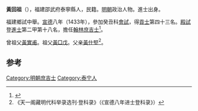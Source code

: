 '''黃回祖'''（{{bd|1397年||？}}），福建邵武府泰寧縣人，民籍。[[明朝|明朝]]政治人物。進士出身。

福建鄉試中舉。[[宣德|宣德]]八年（1433年），參加癸丑科[[會試|會試]]，得[[貢士|貢士]]第四十三名。[[殿試|殿試]]登[[進士|進士]]第二甲第十八名，擔任[[翰林|翰林]][[庶吉士|庶吉士]]<ref>{{cite news|title=福建三明市志-第一节　历代进士(已知)名表|author=福建省地方志编纂委员会|url=http://www.fjsq.gov.cn/showtext.asp?ToBook=3147&index=3580|accessdate=2013-08-31|newspaper=福建省地方志编纂委员会|archive-url=https://web.archive.org/web/20131002173013/http://www.fjsq.gov.cn/showtext.asp?ToBook=3147&index=3580|archive-date=2013-10-02|dead-url=yes}}</ref>。

曾祖父[[黃實甫|黃實甫]]。祖父[[黃□戊|黃□戊]]。父亲[[黃仕堅|黃仕堅]]<ref>《天一阁藏明代科举录选刊·登科录》（《宣德八年进士登科录》）</ref>。

==参考==
{{reflist}}
{{明朝人物小作品}}
{{宣德八年癸丑科殿試金榜}}
{{DEFAULTSORT:Huang黄}}
[[Category:明朝庶吉士|Category:明朝庶吉士]]
[[Category:泰宁人|Category:泰宁人]]